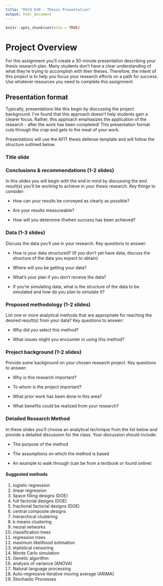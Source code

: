 ```yaml
---
title: "RSCH 630 - Thesis Presentation"
output: html_document
---
```


```r
knitr::opts_chunk$set(echo = TRUE)
```

# Project Overview

For this assignment you'll create a 30-minute presentation describing your thesis research plan. Many students don't have a clear understanding of what they're trying to accomplish with their theses. Therefore, the intent of this project is to help you focus your research efforts on a path for success.  Use whatever resources you need to complete this assignment.

## Presentation format

Typically, presentations like this begin by discussing the project background.  I've found that this approach doesn't help students gain a clearer focus.  Rather, this approach emphasizes the application of the research - after the work has been completed!  This presentation format cuts through the crap and gets to the meat of your work.

Presentations will use the AFIT thesis defense template and will follow the structure outlined below.

### Title slide

### Conclusions & recommendations (1-2 slides)

In this slides you will begin with the end in mind by discussing the end result(s) you'll be working to achieve in your thesis research.  Key things to consider:

- How can your results be conveyed as clearly as possible?

- Are your results measureable?

- How will you determine if/when success has been achieved?

### Data (1-3 slides)

Discuss the data you'll use in your research.  Key questions to answer:

- How is your data structured? (If you don't yet have data, discuss the structure of the data you expect to obtain)  

- Where will you be getting your data?  

- What's your plan if you don't receive the data?

- If you're simulating data, what is the structure of the data to be simulated and how do you plan to simulate it?

### Proposed methodology (1-2 slides)

List one or more analytical methods that are appropriate for reaching the desired result(s) from your data?  Key questions to answer:

- Why did you select this method?

- What issues might you encounter in using this method?

### Project background (1-2 slides)

Provide some background on your chosen research project. Key questions to answer: 

- Why is this research important?

- To whom is the project important? 

- What prior work has been done in this area? 

- What benefits could be realized from your research?

### Detailed Research Method

In these slides you'll choose an analytical technique from the list below and provide a detailed discussion for the class.  Your discussion should include: 

- The purpose of the method

- The assumptions on which the method is based

- An example to walk through (can be from a textbook or found online) 

#### Suggested methods

1.  logistic regression
2.  linear regression
3.  Space filling designs (DOE)
4.  full factorial designs (DOE)
4.  fractional factorial designs (DOE)
5.  central composite designs 
6.  hierarchical clustering
7.  k-means clustering
8.  neural networks
9.  classification trees 
10. regression trees
11. maximum likelihood estimation
12. statistical censoring
13. Monte Carlo simulation
14. Genetic algorithm
15. analysis of variance (ANOVA)
16. Natural language processing
17. Auto-regressive iterative moving average (ARIMA)
18. Stochastic Processes

